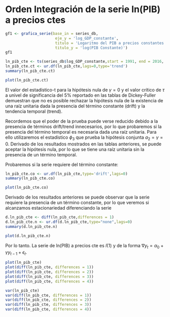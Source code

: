 # Orden Integración de la serie ln(PIB) a precios ctes


```r
gf1 <- grafica_serie(base_in = series_db, 
                      eje_y = 'log_GDP_constante', 
                      titulo = 'Logaritmo del PIB a precios constantes', 
                      titulo_y = 'log(PIB Constante)')
gf1
```


```r
ln_pib_cte <- ts(series_db$log_GDP_constante,start = 1991, end = 2016, frequency = 1)
ln_pib_cte.ct <- ur.df(ln_pib_cte,lags=0,type='trend')
summary(ln_pib_cte.ct)
```

```r

plot(ln_pib_cte.ct)

```

El valor del estadístico-t para la hipótesis nula de $\gamma=0$ y el valor crítico de $\tau$ a univel de significancia del 5% reportado en las tablas de Dickey-Fuller demuestran que no es posible rechazar la hipótesis nula de la existencia de una raíz unitaria dada la presencia del término constante (drift) y la tendencia temporal (trend).

Recordemos que el poder de la prueba puede verse reducido debido a la presencia de términos drift/trend innecesarios, por lo que probaremos si la presencia del término temporal es necesaria dada una raíz unitaria. Para ello utilizaremos el estadístico $\phi_3$ que prueba la hipótesis conjunta $a_2=\gamma=0$. Derivado de los resultados mostrados en las tablas anteriores, se puede aceptar la hipótesis nula, por lo que se tiene una raíz unitaria sin la presencia de un término temporal.

Probaremos si la serie requiere del término constante:

```r
ln_pib_cte.co <- ur.df(ln_pib_cte,type='drift',lags=0)
summary(ln_pib_cte.co)
```

```r
plot(ln_pib_cte.co)
```


Derivado de los resultados anteriores se puede observar que la serie requiere la presencia de un término constante, por lo que veremos si alcanzamos estacionariedad diferenciando la serie


```r
d.ln_pib_cte <- diff(ln_pib_cte,differences = 1)
d.ln_pib_cte.n <- ur.df(d.ln_pib_cte,type="none",lags=0)
summary(d.ln_pib_cte.n)
```

```r

plot(d.ln_pib_cte.n)

```



Por lo tanto. La serie de ln(PIB) a precios cte es $I(1)$ y de la forma $\nabla y_t = \alpha_0 + \gamma y_{t-1}+ \epsilon_t$.

```r
plot(ln_pib_cte)
plot(diff(ln_pib_cte, differences = 1))
plot(diff(ln_pib_cte, differences = 2))
plot(diff(ln_pib_cte, differences = 3))
plot(diff(ln_pib_cte, differences = 4))
```

```r
var(ln_pib_cte)
var(diff(ln_pib_cte, differences = 1))
var(diff(ln_pib_cte, differences = 2))
var(diff(ln_pib_cte, differences = 3))
var(diff(ln_pib_cte, differences = 4))
```



